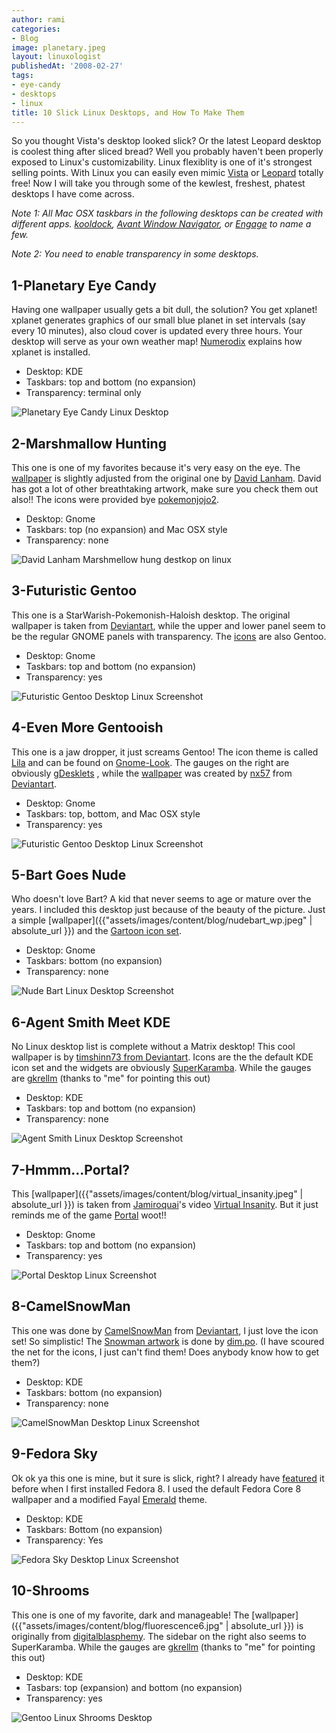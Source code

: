 ```yaml
---
author: rami
categories:
- Blog
image: planetary.jpeg
layout: linuxologist
publishedAt: '2008-02-27'
tags:
- eye-candy
- desktops
- linux
title: 10 Slick Linux Desktops, and How To Make Them
---
```


So you thought Vista's desktop looked slick? Or the latest Leopard desktop is coolest thing after sliced bread? Well you probably haven't been properly exposed to Linux's customizability. Linux flexiblity is one of it's strongest selling points. With Linux you can easily even mimic [Vista](http://www.youtube.com/watch?v=WO8MTAfFhGg "Vista") or [Leopard](http://lifehacker.com/software/how-to/make-your-linux-desktop-look-like-a-mac-317110.php "Leopard") totally free! Now I will take you through some of the kewlest, freshest, phatest desktops I have come across.

_Note 1: All Mac OSX taskbars in the following desktops can be created with different apps. [kooldock](http://kde-apps.org/content/show.php?content=50910 "kooldock"), [Avant Window Navigator](https://launchpad.net/awn "Avant Window Navigator"), or [Engage](http://pimpyourlinux.com/linux-feature-review/enlightenment-engage-dock/ "Engage") to name a few._

_Note 2: You need to enable transparency in some desktops._


## 1-Planetary Eye Candy

Having one wallpaper usually gets a bit dull, the solution? You get xplanet! xplanet generates graphics of our small blue planet in set intervals (say every 10 minutes), also cloud cover is updated every three hours. Your desktop will serve as your own weather map! [Numerodix](http://www.matusiak.eu/numerodix/blog//index.php/2007/02/11/planetary-eyecandy/ "Numerodix") explains how xplanet is installed.

* Desktop: KDE
* Taskbars: top and bottom (no expansion)
* Transparency: terminal only

![Planetary Eye Candy Linux Desktop](/assets/images/content/blog/planetary.jpeg)

## 2-Marshmallow Hunting

This one is one of my favorites because it's very easy on the eye. The [wallpaper](http://www.dlanham.com/art/mmhunt/) is slightly adjusted from the original one by [David Lanham](http://www.dlanham.com "David Lanham"). David has got a lot of other breathtaking artwork, make sure you check them out also!! The icons were provided bye [pokemonjojo2](http://www.mibhouse.org/pokemon_jojo/files/ICON-Somatic-0.1.1.tar.gz "pokemonjojo2").

* Desktop: Gnome
* Taskbars: top (no expansion) and Mac OSX style
* Transparency: none

![David Lanham Marshmellow hung destkop on linux](/assets/images/content/blog/marchmellowhunt_screenshot.jpeg)

## 3-Futuristic Gentoo

This one is a StarWarish-Pokemonish-Haloish desktop. The original wallpaper is taken from [Deviantart](http://chojindsl.deviantart.com/art/Gentoo-Red-Green-Blue-21731222 "deviantart"), while the upper and lower panel seem to be the regular GNOME panels with transparency. The [icons](http://mirrors.tds.net/gentoo/distfiles/gentoo-bubble-icons-20060811.tar.gz "icons") are also Gentoo.

* Desktop: Gnome
* Taskbars: top and bottom (no expansion)
* Transparency: yes

![Futuristic Gentoo Desktop Linux Screenshot](/assets/images/content/blog/pokemon_screenshot.jpeg)


## 4-Even More Gentooish

This one is a jaw dropper, it just screams Gentoo! The icon theme is called [Lila](http://gnome-look.org/content/show.php/Lila-Gnome?content=73971 "Lila") and can be found on [Gnome-Look](http://www.gnome-look.org "Gnome-Look"). The gauges on the right are obviously [gDesklets](http://www.gdesklets.de/ "gDesklets") , while the [wallpaper](http://nx57.deviantart.com/art/angel-61452162 "wallpaper") was created by [nx57](http://nx57.deviantart.com/ "nx57") from [Deviantart](http://www.deviantart.com "Deviantart").

* Desktop: Gnome
* Taskbars: top, bottom, and Mac OSX style
* Transparency: yes 

![Futuristic Gentoo Desktop Linux Screenshot](/assets/images/content/blog/evenmoregentooish_screenshot.jpeg)


## 5-Bart Goes Nude

Who doesn't love Bart? A kid that never seems to age or mature over the years. I included this desktop just because of the beauty of the picture. Just a simple [wallpaper]({{"assets/images/content/blog/nudebart_wp.jpeg" | absolute_url }}) and the [Gartoon icon set](http://www.gnome-look.org/content/show.php/Gartoon+Icon+theme+%28v0.4.5%29?content=13527 "Gartoon icon set").

* Desktop: Gnome
* Taskbars: bottom (no expansion)
* Transparency: none

![Nude Bart Linux Desktop Screenshot](/assets/images/content/blog/nudebart_wp.jpeg)

## 6-Agent Smith Meet KDE

No Linux desktop list is complete without a Matrix desktop! This cool wallpaper is by [timshinn73 from Deviantart](http://timshinn73.deviantart.com/art/Agent-Smith-Final-1848736 "timshinn73 from Deviantart"). Icons are the the default KDE icon set and the widgets are obviously [SuperKaramba](http://netdragon.sourceforge.net/ "SuperKaramba"). While the gauges are [gkrellm](http://members.dslextreme.com/users/billw/gkrellm/gkrellm.html) (thanks to "me" for pointing this out)

* Desktop: KDE
* Taskbars: top and bottom (no expansion)
* Transparency: none

![Agent Smith Linux Desktop Screenshot](/assets/images/content/blog/screensmith.jpeg)

## 7-Hmmm...Portal?

This [wallpaper]({{"assets/images/content/blog/virtual_insanity.jpeg" | absolute_url }}) is taken from [Jamiroquai](http://en.wikipedia.org/wiki/Jamiroquai "Jamiroquai")'s video [Virtual Insanity](http://www.youtube.com/watch?v=gJmX1z1NY2c "Virtual Insanity"). But it just reminds me of the game [Portal](http://en.wikipedia.org/wiki/Portal_%28video_game%29 "Portal") woot!!

* Desktop: Gnome
* Taskbars: top and bottom (no expansion)
* Transparency: yes

![Portal Desktop Linux Screenshot](/assets/images/content/blog/hmmportal.jpeg)

## 8-CamelSnowMan

This one was done by [CamelSnowMan](http://camelsnowman.deviantart.com/ "CamelSnowMan") from [Deviantart](http://www.deviantart.com/ "Deviantart"), I just love the icon set! So simplistic! The [Snowman artwork](http://www.pixelgirlpresents.com/images/desktops/dim_po/Snow_Man_1600x1200.jpg "Snowman artwork") is done by [dim.po](http://dimpoart.deviantart.com/ "dim.po"). (I have scoured the net for the icons, I just can't find them! Does anybody know how to get them?)

* Desktop: KDE
* Taskbars: bottom (no expansion)
* Transparency: none

![CamelSnowMan Desktop Linux Screenshot](/assets/images/content/blog/gentoo_by_camelsnowman.jpeg)

## 9-Fedora Sky

Ok ok ya this one is mine, but it sure is slick, right? I already have [featured](/2008/01/02/i-just-installed-fedora-8) it before when I first installed Fedora 8. I used the default Fedora Core 8 wallpaper and a modified Fayal [Emerald](http://en.wikipedia.org/wiki/Emerald_%28window_decorator%29 "Emerald") theme.

* Desktop: KDE
* Taskbars: Bottom (no expansion)
* Transparency: Yes

![Fedora Sky Desktop Linux Screenshot](/assets/images/content/blog/fedora_sky.jpeg)

## 10-Shrooms

This one is one of my favorite, dark and manageable! The [wallpaper]({{"assets/images/content/blog/fluorescence6.jpg" | absolute_url }}) is originally from [digitalblasphemy](http://www.google.com/url?sa=t&ct=res&cd=1&url=http%3A%2F%2Fwww.digitalblasphemy.com%2F&ei=pbrER7vDA6Ow0QSyw4jcDQ&usg=AFQjCNF6iUqs3Z9rOVdqD4z2s4Q8MizO4g&sig2=X0IU37eTzW7Ux\_Nj2scWRA). The sidebar on the right also seems to SuperKaramba. While the gauges are [gkrellm](http://members.dslextreme.com/users/billw/gkrellm/gkrellm.html) (thanks to "me" for pointing this out)

* Desktop: KDE
* Tasbars: top (expansion) and bottom (no expansion)
* Transparency: yes

![Gentoo Linux Shrooms Desktop](/assets/images/content/blog/gentoo-linux.shrooms.png)